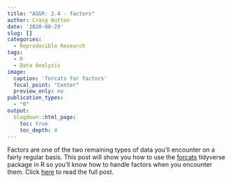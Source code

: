 ```yaml
---
title: "ASGR: 2.4 - factors"
author: Craig Hutton
date: '2020-08-29'
slug: []
categories:
  - Reproducible Research
tags:
  - R
  - Data Analysis
image: 
  caption: 'forcats for factors'
  focal_point: "Center"
  preview_only: no
publication_types:
  - "0"  
output:
  blogdown::html_page:
    toc: true
    toc_depth: 4
---
```


<!-- # Publication type. -->
<!-- # Legend: -->
<!-- # 0 = Uncategorized -->
<!-- # 1 = Conference proceedings -->
<!-- # 2 = Journal -->
<!-- # 3 = Work in progress -->
<!-- # 4 = Technical report -->
<!-- # 5 = Book -->
<!-- # 6 = Book chapter -->

Factors are one of the two remaining types of data you'll encounter on a fairly regular basis. This post will show you how to use the [forcats](https://forcats.tidyverse.org/) tidyverse package in R so you'll know how to handle factors when you encounter them. Click [here](https://craig.rbind.io/post/2020-08-29-asgr-2-4-factors/) to read the full post.
